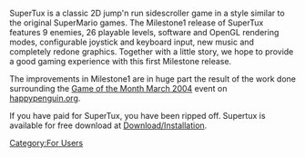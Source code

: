 SuperTux is a classic 2D jump'n run sidescroller game in a style similar to the original SuperMario games. The Milestone1 release of SuperTux features 9 enemies, 26 playable levels, software and OpenGL rendering modes, configurable joystick and keyboard input, new music and completely redone graphics. Together with a little story, we hope to provide a good gaming experience with this first Milestone release.

The improvements in Milestone1 are in huge part the result of the work done surrounding the [http://www.happypenguin.org/forums/viewtopic.php?t=1240 Game of the Month March 2004] event on [http://www.happypenguin.org/ happypenguin.org].

If you have paid for SuperTux, you have been ripped off. Supertux is available for free download at [[Download|Download/Installation]].

[[Category:For Users]]
